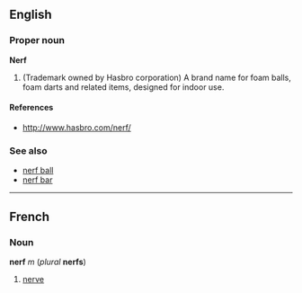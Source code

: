 == English ==
=== Proper noun ===
'''Nerf'''

# (Trademark owned by Hasbro corporation) A brand name for foam balls, foam darts and related items, designed for indoor use.

====References====

* http://www.hasbro.com/nerf/

=== See also ===

*[[nerf ball]] <!--capital N required if "Nerf" is a registered trademark-->
*[[nerf bar]] <!--capital N required if "Nerf" is a registered trademark-->

----
==French==
===Noun===
'''nerf''' ''m'' (''plural'' '''nerfs''')

#[[nerve]]